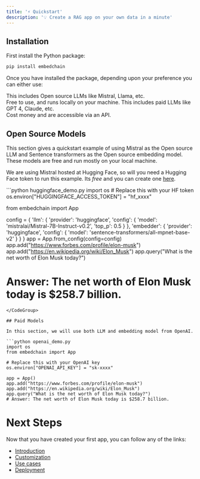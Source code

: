```yaml
---
title: '⚡ Quickstart'
description: '💡 Create a RAG app on your own data in a minute'
---
```


## Installation

First install the Python package:

```bash
pip install embedchain
```

Once you have installed the package, depending upon your preference you can either use:

<CardGroup cols={2}>
  <Card title="Open Source Models" icon="osi" href="#open-source-models">
  This includes Open source LLMs like Mistral, Llama, etc.<br/>
  Free to use, and runs locally on your machine.
  </Card>
  <Card title="Paid Models" icon="dollar-sign" href="#paid-models" color="#4A154B">
    This includes paid LLMs like GPT 4, Claude, etc.<br/>
    Cost money and are accessible via an API.
  </Card>
</CardGroup>

## Open Source Models

This section gives a quickstart example of using Mistral as the Open source LLM and Sentence transformers as the Open source embedding model. These models are free and run mostly on your local machine.

We are using Mistral hosted at Hugging Face, so will you need a Hugging Face token to run this example. Its *free* and you can create one [here](https://huggingface.co/docs/hub/security-tokens).

<CodeGroup>
```python huggingface_demo.py
import os
# Replace this with your HF token
os.environ["HUGGINGFACE_ACCESS_TOKEN"] = "hf_xxxx"

from embedchain import App

config = {
  'llm': {
    'provider': 'huggingface',
    'config': {
      'model': 'mistralai/Mistral-7B-Instruct-v0.2',
      'top_p': 0.5
    }
  },
  'embedder': {
    'provider': 'huggingface',
    'config': {
      'model': 'sentence-transformers/all-mpnet-base-v2'
    }
  }
}
app = App.from_config(config=config)
app.add("https://www.forbes.com/profile/elon-musk")
app.add("https://en.wikipedia.org/wiki/Elon_Musk")
app.query("What is the net worth of Elon Musk today?")
# Answer: The net worth of Elon Musk today is $258.7 billion.
```
</CodeGroup>

## Paid Models

In this section, we will use both LLM and embedding model from OpenAI.

```python openai_demo.py
import os
from embedchain import App

# Replace this with your OpenAI key
os.environ["OPENAI_API_KEY"] = "sk-xxxx"

app = App()
app.add("https://www.forbes.com/profile/elon-musk")
app.add("https://en.wikipedia.org/wiki/Elon_Musk")
app.query("What is the net worth of Elon Musk today?")
# Answer: The net worth of Elon Musk today is $258.7 billion.
```

# Next Steps

Now that you have created your first app, you can follow any of the links:

* [Introduction](/get-started/introduction)
* [Customization](/components/introduction)
* [Use cases](/use-cases/introduction)
* [Deployment](/get-started/deployment)
